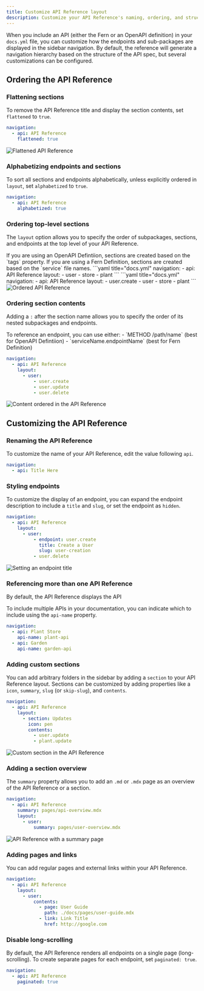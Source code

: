 ```yaml
---
title: Customize API Reference layout
description: Customize your API Reference's naming, ordering, and structure.  
---
```


When you include an API (either the Fern or an OpenAPI definition) in your `docs.yml` file, you can customize how the endpoints and sub-packages are displayed in the sidebar navigation. By default, the reference will generate a navigation hierarchy based on the structure of the API spec, but several customizations can be configured.

## Ordering the API Reference

### Flattening sections
To remove the API Reference title and display the section contents, set `flattened` to `true`.

```yaml title="docs.yml"
navigation: 
  - api: API Reference
    flattened: true
```

<Frame>
<img src="flattened.png" alt="Flattened API Reference" />
</Frame>

### Alphabetizing endpoints and sections
To sort all sections and endpoints alphabetically, unless explicitly ordered in `layout`, set `alphabetized` to `true`.


```yaml title="docs.yml"
navigation: 
  - api: API Reference
    alphabetized: true
```

### Ordering top-level sections
The `layout` option allows you to specify the order of subpackages, sections, and endpoints at the top level of your API Reference.

<Note title="Section names">
If you are using an OpenAPI Defintiion, sections are created based on the `tags` property. If you are using a Fern Definition, sections are created based on the `service` file names.
</Note>

<Tabs>
<Tab title="Ordering sections">
```yaml title="docs.yml"
navigation: 
  - api: API Reference
    layout: 
      - user
      - store
      - plant
```
</Tab>

<Tab title="Ordering sections and endpoints">
```yaml title="docs.yml"
navigation: 
  - api: API Reference
    layout: 
      - user.create
      - user
      - store
      - plant
```

<Frame>
<img src="ordered.png" alt="Ordered API Reference" />
</Frame>
</Tab>
</Tabs>

### Ordering section contents
Adding a `:` after the section name allows you to specify the order of its nested subpackages and endpoints. 

<Note title="Referencing Endpoints">
To reference an endpoint, you can use either:
- `METHOD /path/name` (best for OpenAPI Defintiion)
- `serviceName.endpointName` (best for Fern Definition)
</Note>

```yaml title="docs.yml"
navigation: 
  - api: API Reference
    layout: 
      - user: 
          - user.create
          - user.update
          - user.delete        
```

<Frame>
<img src="content-ordered.png" alt="Content ordered in the API Reference" />
</Frame>

## Customizing the API Reference

### Renaming the API Reference 
To customize the name of your API Reference, edit the value following `api`. 

```yaml title="docs.yml"
navigation:
  - api: Title Here
```

### Styling endpoints
To customize the display of an endpoint, you can expand the endpoint description to include a `title` and `slug`, or set the endpoint as `hidden`. 

```yaml title="docs.yml"
navigation: 
  - api: API Reference
    layout: 
      - user: 
          - endpoint: user.create
            title: Create a User
            slug: user-creation
          - user.delete
```

<Frame>
<img src="custom-endpoint.png" alt="Setting an endpoint title" />
</Frame>

### Referencing more than one API Reference
By default, the API Reference displays the API 

To include multiple APIs in your documentation, you can indicate which to include using the `api-name` property. 

```yaml title="docs.yml"
navigation:
  - api: Plant Store
    api-name: plant-api
  - api: Garden
    api-name: garden-api
```


### Adding custom sections
You can add arbitrary folders in the sidebar by adding a `section` to your API Reference layout. Sections can be customized by adding properties like a `icon`, `summary`, `slug` (or `skip-slug`), and `contents`. 

```yaml title="docs.yml"
navigation: 
  - api: API Reference
    layout: 
      - section: Updates
        icon: pen
        contents: 
          - user.update
          - plant.update
```

<Frame>
<img src="custom-section.png" alt="Custom section in the API Reference" />
</Frame>

### Adding a section overview
The `summary` property allows you to add an `.md` or `.mdx` page as an overview of the API Reference or a section. 

```yaml title="docs.yml"
navigation: 
  - api: API Reference
    summary: pages/api-overview.mdx
    layout: 
      - user: 
          summary: pages/user-overview.mdx
```

<Frame>
<img src="summary.png" alt="API Reference with a summary page" />
</Frame>

### Adding pages and links
You can add regular pages and external links within your API Reference. 

```yaml title="docs.yml"
navigation: 
  - api: API Reference
    layout: 
      - user: 
          contents: 
            - page: User Guide
              path: ./docs/pages/user-guide.mdx
            - link: Link Title
              href: http://google.com
```

### Disable long-scrolling
By default, the API Reference renders all endpoints on a single page (long-scrolling). To create separate pages for each endpoint, set `paginated: true`. 

```yaml title="docs.yml"
navigation: 
  - api: API Reference
    paginated: true
```